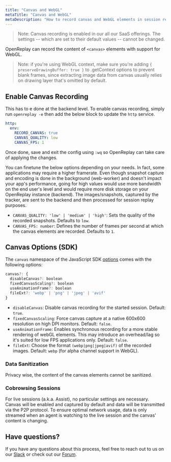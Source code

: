 ```yaml
---
title: "Canvas and WebGL"
metaTitle: "Canvas and WebGL"
metaDescription: "How to record canvas and WebGL elements in session replay."
---
```

> Note: Canvas recording is enabled in our all our SaaS offerings. The settings -- which are set to their default values -- cannot be changed.
> 
OpenReplay can record the content of `<canvas>` elements with support for WebGL.

> Note: if you're using WebGL context, make sure you're adding `{ preserveDrawingBuffer: true }` to .getContext options to prevent blank frames, since extracting image data from canvas usually relies on drawing layer that's omitted by default.

## Enable Canvas Recording

This has to e done at the backend level. To enable canvas recording, simply run `openreplay -e` then add the below block to update the `http` service.

```yaml
http:
  env:
    RECORD_CANVAS: true
    CANVAS_QUALITY: low
    CANVAS_FPS: 1
```

Once done, save and exit the config using `:wq` so OpenReplay can take care of applying the changes.

You can finetune the below options depending on your needs. In fact, some applications may require a higher framerate. Even though snapshot capture and encoding is done in the background (web-worker) and doesn't impact your app's performance, going for high values would use more bandwidth on the end user's level and would require more disk storage on your OpenReplay instance (backend). The images/snapshots, captured by the tracker, are sent to the backend and then processed for session replay purposes.

- `CANVAS_QUALITY: 'low' | 'medium' | 'high'`: Sets the quality of the recorded snapshots. Defaults to `low`.
- `CANVAS_FPS: number`: Defines the number of frames per second at which the canvas elements are recorded. Defaults to `1`.

## Canvas Options (SDK)

The `canvas` namespace of the JavaScript SDK [options](/sdk/constructor) comes with the following options:

```js
canvas?: {
  disableCanvas?: boolean
  fixedCanvasScaling?: boolean
  useAnimationFrame?: boolean
  fileExt?: 'webp' | 'png' | 'jpeg' | 'avif'
}
```

- `disableCanvas`: Disable canvas recording for the started session. Default: `true`.
- `fixedCanvasScaling`: Force canvas capture at a native 600x600 resolution on high DPI monitors. Default: `false`.
- `useAnimationFrame`: Enables synchronous recording for a more stable rendering of webGL elements. This may introduce an overhead/lag so it's suited for low FPS applications only. Default: `false`.
- `fileExt`: Choose the format `(webp|png|jpeg|avif)` of the recorded images. Default: `webp` (for alpha channel support in WebGL).

### Data Sanitization

Privacy wise, the content of the canvas elements cannot be sanitized.

### Cobrowsing Sessions

For live sessions (a.k.a. Assist), no particular settings are necessary. Canvas will be enabled and captured by default and data will be transmitted via the P2P protocol. To ensure optimal network usage, data is only streamed when an agent is watching to the live session and the canvas' content is changing.

## Have questions?

If you have any questions about this process, feel free to reach out to us on our [Slack](https://slack.openreplay.com) or check out our [Forum](https://forum.openreplay.com).

